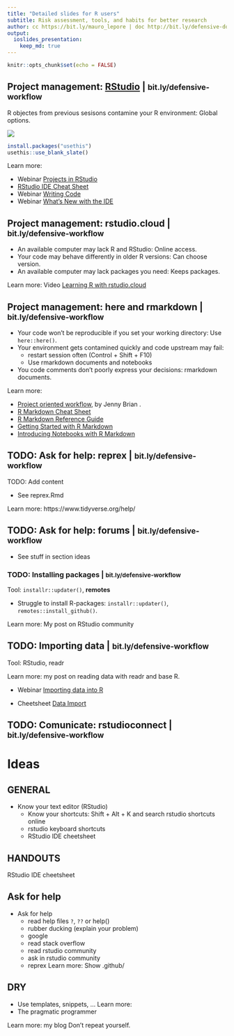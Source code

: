 ```yaml
---
title: "Detailed slides for R users"
subtitle: Risk assessment, tools, and habits for better research
author: cc https://bit.ly/mauro_lepore | doc http://bit.ly/defensive-doc
output: 
  ioslides_presentation:
    keep_md: true
---
```


```r
knitr::opts_chunk$set(echo = FALSE)
```




## Project management: [RStudio](https://www.rstudio.com/) | <small> bit.ly/defensive-workflow </small>

R objectes from previous sesisons contamine your R environment: Global options.

![](https://i.imgur.com/ywlwLq2.png)

```r
install.packages("usethis")
usethis::use_blank_slate()
```

Learn more:

* Webinar [Projects in RStudio](https://www.rstudio.com/resources/webinars/rstudio-essentials-webinar-series-managing-change-part-1/)
* [RStudio IDE Cheat Sheet](https://github.com/rstudio/cheatsheets/raw/master/rstudio-ide.pdf)
* Webinar [Writing Code](https://www.rstudio.com/resources/webinars/rstudio-essentials-webinar-series-part-1/)
* Webinar [What’s New with the IDE](https://www.rstudio.com/resources/videos/whats-new-with-the-ide/)



## Project management: rstudio.cloud | <small> bit.ly/defensive-workflow </small>

* An available computer may lack R and RStudio: Online access.
* Your code may behave differently in older R versions: Can choose version.
* An available computer may lack packages you need: Keeps packages.

Learn more: Video [Learning R with rstudio.cloud](https://www.rstudio.com/resources/videos/learning-r-with-rstudio-cloud/)



## Project management: here and rmarkdown | <small> bit.ly/defensive-workflow </small>

* Your code won't be reproducible if you set your working directory: Use `here::here()`.
* Your environment gets contamined quickly and code upstream may fail:
    * restart session often (Control + Shift + F10)
    * Use rmarkdown documents and notebooks
* You code comments don't poorly express your decisions: rmarkdown documents.

Learn more: 

* [Project oriented workflow](https://www.tidyverse.org/articles/2017/12/workflow-vs-script/), by Jenny Brian .
* [R Markdown Cheat Sheet](https://github.com/rstudio/cheatsheets/raw/master/rmarkdown-2.0.pdf)
* [R Markdown Reference Guide](https://www.rstudio.com/wp-content/uploads/2015/03/rmarkdown-reference.pdf)
* [Getting Started with R Markdown](https://www.rstudio.com/resources/webinars/getting-started-with-r-markdown/)
* [Introducing Notebooks with R Markdown](https://www.rstudio.com/resources/webinars/introducing-notebooks-with-r-markdown/)



## TODO: Ask for help: reprex | <small> bit.ly/defensive-workflow </small>

TODO: Add content

* See reprex.Rmd

Learn more: https://www.tidyverse.org/help/

## TODO: Ask for help: forums | <small> bit.ly/defensive-workflow </small>

* See stuff in section ideas



### TODO: Installing packages | <small> bit.ly/defensive-workflow </small>

Tool: `installr::updater()`, __remotes__

* Struggle to install R-packages: `installr::updater()`, `remotes::install_github()`.

Learn more: My post on RStudio community



## TODO: Importing data | <small> bit.ly/defensive-workflow </small>

Tool: RStudio, readr

Learn more: my post on reading data with readr and base R.

* Webinar [Importing data into R](https://www.rstudio.com/resources/webinars/importing-data-into-r/)

* Cheetsheet [Data Import](https://github.com/rstudio/cheatsheets/raw/master/data-import.pdf)



## TODO: Comunicate: rstudioconnect | <small> bit.ly/defensive-workflow </small>



# Ideas

## GENERAL

* Know your text editor (RStudio)
    * Know your shortcuts: Shift + Alt + K and search rstudio shortcuts online
    * rstudio keyboard shortcuts
    * RStudio IDE cheetsheet

##  HANDOUTS
RStudio IDE cheetsheet


## Ask for help


* Ask for help
    * read help files `?`, `??` or help()
    * rubber ducking (explain your problem)
    * google
    * read stack overflow
    * read rstudio community
    * ask in rstudio community
    * reprex
Learn more: Show .github/

## DRY

* Use templates, snippets, ...
Learn more: 
* The pragmatic programmer

Learn more: my blog Don't repeat yourself.
